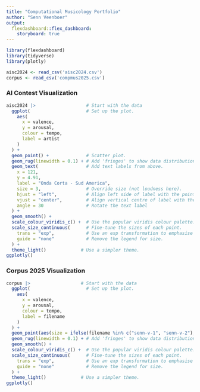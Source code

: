 ```yaml
---
title: "Computational Musicology Portfolio"
author: "Senn Veenboer"
output: 
  flexdashboard::flex_dashboard:
    storyboard: true
---
```


```r
library(flexdashboard)
library(tidyverse)
library(plotly)

aisc2024 <- read_csv('aisc2024.csv')
corpus <- read_csv('compmus2025.csv')

```


### AI Contest Visualization

```r
aisc2024 |>                   # Start with the data
  ggplot(                     # Set up the plot.
    aes(
      x = valence,
      y = arousal,
      colour = tempo,
      label = artist
    )
  ) +
  geom_point() +              # Scatter plot.
  geom_rug(linewidth = 0.1) + # Add 'fringes' to show data distribution.
  geom_text(                  # Add text labels from above.
    x = 121,
    y = 4.91,
    label = "Onda Corta - Sud America",
    size = 3,                 # Override size (not loudness here).
    hjust = "left",           # Align left side of label with the point.
    vjust = "center",         # Align vertical centre of label with the point.
    angle = 30                # Rotate the text label
  ) +
  geom_smooth() +
  scale_colour_viridis_c() +  # Use the popular viridis colour palette.
  scale_size_continuous(      # Fine-tune the sizes of each point.
    trans = "exp",            # Use an exp transformation to emphasise loud..
    guide = "none"            # Remove the legend for size.
  ) +
  theme_light()             # Use a simpler theme.
ggplotly()
```


### Corpus 2025 Visualization

```r
corpus |>                   # Start with the data
  ggplot(                     # Set up the plot.
    aes(
      x = valence,
      y = arousal,
      colour = tempo,
      label = filename
    )
  ) +
  geom_point(aes(size = ifelse(filename %in% c("senn-v-1", "senn-v-2"), 3, 1))) +              # Scatter plot.
  geom_rug(linewidth = 0.1) + # Add 'fringes' to show data distribution.
  geom_smooth() +
  scale_colour_viridis_c() +  # Use the popular viridis colour palette.
  scale_size_continuous(      # Fine-tune the sizes of each point.
    trans = "exp",            # Use an exp transformation to emphasise loud..
    guide = "none"            # Remove the legend for size.
  ) +
  theme_light()             # Use a simpler theme.
ggplotly()

```

